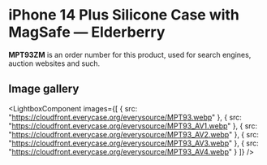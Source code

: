 
# iPhone 14 Plus Silicone Case with MagSafe — Elderberry

<Callout type='info' emoji='👉🏻'>**MPT93ZM** is an order number for this product, used for search engines, auction websites and such.</Callout>

## Image gallery

<LightboxComponent
    images={[
      {
        src: "https://cloudfront.everycase.org/everysource/MPT93.webp"
      },
      {
        src: "https://cloudfront.everycase.org/everysource/MPT93_AV1.webp"
      },
      {
        src: "https://cloudfront.everycase.org/everysource/MPT93_AV2.webp"
      },
      {
        src: "https://cloudfront.everycase.org/everysource/MPT93_AV3.webp"
      },
      {
        src: "https://cloudfront.everycase.org/everysource/MPT93_AV4.webp"
      }
    ]}
  />
